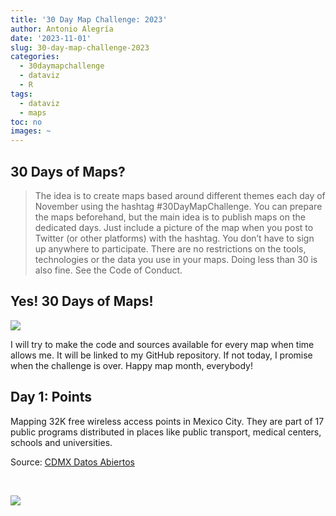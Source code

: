 ```yaml
---
title: '30 Day Map Challenge: 2023'
author: Antonio Alegría
date: '2023-11-01'
slug: 30-day-map-challenge-2023
categories:
  - 30daymapchallenge
  - dataviz
  - R
tags:
  - dataviz
  - maps
toc: no
images: ~
---
```


## 30 Days of Maps?

>The idea is to create maps based around different themes each day of November using the hashtag #30DayMapChallenge. You can prepare the maps beforehand, but the main idea is to publish maps on the dedicated days. Just include a picture of the map when you post to Twitter (or other platforms) with the hashtag. You don't have to sign up anywhere to participate. There are no restrictions on the tools, technologies or the data you use in your maps. Doing less than 30 is also fine. See the Code of Conduct.
<br>

## Yes! 30 Days of Maps!

![](figures/30dmc-2023.png)
<br>

I will try to make the code and sources available for every map when time allows me. It will be linked to my GitHub repository. If not today, I promise when the challenge is over. Happy map month, everybody!



## Day 1: Points

Mapping 32K free wireless access points in Mexico City. They are part of 17 public programs distributed in places like public transport, medical centers, schools and universities. 

Source: [CDMX Datos Abiertos](https://datos.cdmx.gob.mx/dataset/puntos-de-acceso-wifi-en-la-ciudad-de-mexico)

<br>

![](figures/day1-points.png)
<br>







